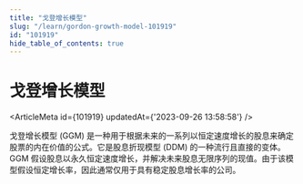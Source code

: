 ```yaml
---
title: "戈登增长模型"
slug: "/learn/gordon-growth-model-101919"
id: "101919"
hide_table_of_contents: true
---
```



# 戈登增长模型

<ArticleMeta id={101919} updatedAt={'2023-09-26 13:58:58'} />
<div className='border-solid border-b border-t-0 my-4 border-[var(--ifm-color-gray-300)]' />

戈登增长模型 (GGM) 是一种用于根据未来的一系列以恒定速度增长的股息来确定股票的内在价值的公式。它是股息折现模型 (DDM) 的一种流行且直接的变体。GGM 假设股息以永久恒定速度增长，并解决未来股息无限序列的现值。由于该模型假设恒定增长率，因此通常仅用于具有稳定股息增长率的公司。
